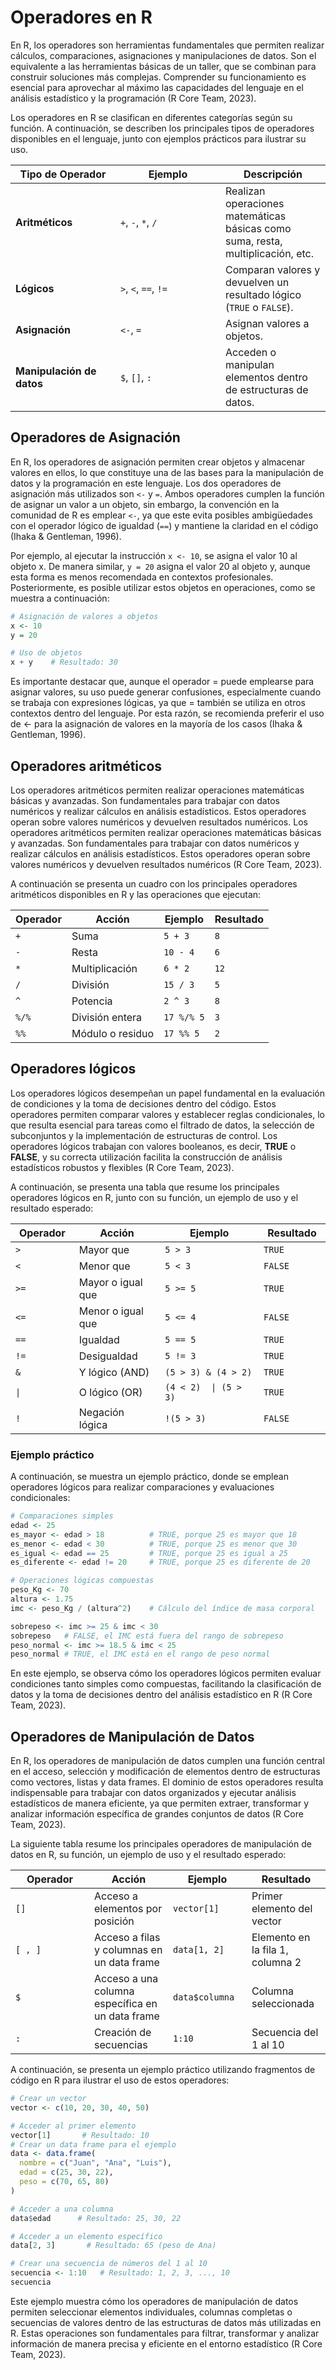 # Operadores en R

En R, los operadores son herramientas fundamentales que permiten realizar cálculos, comparaciones, asignaciones y manipulaciones de datos. Son el equivalente a las herramientas básicas de un taller, que se combinan para construir soluciones más complejas. Comprender su funcionamiento es esencial para aprovechar al máximo las capacidades del lenguaje en el análisis estadístico y la programación (R Core Team, 2023).

Los operadores en R se clasifican en diferentes categorías según su función. A continuación, se describen los principales tipos de operadores disponibles en el lenguaje, junto con ejemplos prácticos para ilustrar su uso.

| **Tipo de Operador** | **Ejemplo** | **Descripción** |
|----|----|----|
| **Aritméticos** | `+`, `-`, `*`, `/` | Realizan operaciones matemáticas básicas como suma, resta, multiplicación, etc. |
| **Lógicos** | `>`, `<`, `==`, `!=` | Comparan valores y devuelven un resultado lógico (`TRUE` o `FALSE`). |
| **Asignación** | `<-`, `=` | Asignan valores a objetos. |
| **Manipulación de datos** | `$`, `[]`, `:` | Acceden o manipulan elementos dentro de estructuras de datos. |

## Operadores de Asignación

En R, los operadores de asignación permiten crear objetos y almacenar valores en ellos, lo que constituye una de las bases para la manipulación de datos y la programación en este lenguaje. Los dos operadores de asignación más utilizados son `<-` y `=`. Ambos operadores cumplen la función de asignar un valor a un objeto, sin embargo, la convención en la comunidad de R es emplear `<-`, ya que este evita posibles ambigüedades con el operador lógico de igualdad (`==`) y mantiene la claridad en el código (Ihaka & Gentleman, 1996).

Por ejemplo, al ejecutar la instrucción `x <- 10`, se asigna el valor 10 al objeto x. De manera similar, `y = 20` asigna el valor 20 al objeto y, aunque esta forma es menos recomendada en contextos profesionales. Posteriormente, es posible utilizar estos objetos en operaciones, como se muestra a continuación:

```r
# Asignación de valores a objetos
x <- 10          
y = 20           

# Uso de objetos
x + y    # Resultado: 30

```

Es importante destacar que, aunque el operador = puede emplearse para asignar valores, su uso puede generar confusiones, especialmente cuando se trabaja con expresiones lógicas, ya que = también se utiliza en otros contextos dentro del lenguaje. Por esta razón, se recomienda preferir el uso de \<- para la asignación de valores en la mayoría de los casos (Ihaka & Gentleman, 1996).

## Operadores aritméticos

Los operadores aritméticos permiten realizar operaciones matemáticas básicas y avanzadas. Son fundamentales para trabajar con datos numéricos y realizar cálculos en análisis estadísticos. Estos operadores operan sobre valores numéricos y devuelven resultados numéricos. Los operadores aritméticos permiten realizar operaciones matemáticas básicas y avanzadas. Son fundamentales para trabajar con datos numéricos y realizar cálculos en análisis estadísticos. Estos operadores operan sobre valores numéricos y devuelven resultados numéricos (R Core Team, 2023).

A continuación se presenta un cuadro con los principales operadores aritméticos disponibles en R y las operaciones que ejecutan:

| **Operador** | **Acción**       | **Ejemplo** | **Resultado** |
|--------------|------------------|-------------|---------------|
| `+`          | Suma             | `5 + 3`     | `8`           |
| `-`          | Resta            | `10 - 4`    | `6`           |
| `*`          | Multiplicación   | `6 * 2`     | `12`          |
| `/`          | División         | `15 / 3`    | `5`           |
| `^`          | Potencia         | `2 ^ 3`     | `8`           |
| `%/%`        | División entera  | `17 %/% 5`  | `3`           |
| `%%`         | Módulo o residuo | `17 %% 5`   | `2`           |

## Operadores lógicos

Los operadores lógicos desempeñan un papel fundamental en la evaluación de condiciones y la toma de decisiones dentro del código. Estos operadores permiten comparar valores y establecer reglas condicionales, lo que resulta esencial para tareas como el filtrado de datos, la selección de subconjuntos y la implementación de estructuras de control. Los operadores lógicos trabajan con valores booleanos, es decir, **TRUE** o **FALSE**, y su correcta utilización facilita la construcción de análisis estadísticos robustos y flexibles (R Core Team, 2023).

A continuación, se presenta una tabla que resume los principales operadores lógicos en R, junto con su función, un ejemplo de uso y el resultado esperado:

| **Operador** | **Acción**        | **Ejemplo**          | **Resultado** |
|--------------|-------------------|----------------------|---------------|
| `>`          | Mayor que         | `5 > 3`              | `TRUE`        |
| `<`          | Menor que         | `5 < 3`              | `FALSE`       |
| `>=`         | Mayor o igual que | `5 >= 5`             | `TRUE`        |
| `<=`         | Menor o igual que | `5 <= 4`             | `FALSE`       |
| `==`         | Igualdad          | `5 == 5`             | `TRUE`        |
| `!=`         | Desigualdad       | `5 != 3`             | `TRUE`        |
| `&`          | Y lógico (AND)    | `(5 > 3) & (4 > 2)`  | `TRUE`        |
| `|`          | O lógico (OR)     | `(4 < 2)  | (5 > 3)` | `TRUE`        |
| `!`          | Negación lógica   | `!(5 > 3)`           | `FALSE`       |

### Ejemplo práctico

A continuación, se muestra un ejemplo práctico, donde se emplean operadores lógicos para realizar comparaciones y evaluaciones condicionales:

```r
# Comparaciones simples
edad <- 25
es_mayor <- edad > 18          # TRUE, porque 25 es mayor que 18
es_menor <- edad < 30          # TRUE, porque 25 es menor que 30
es_igual <- edad == 25         # TRUE, porque 25 es igual a 25
es_diferente <- edad != 20     # TRUE, porque 25 es diferente de 20

# Operaciones lógicas compuestas
peso_Kg <- 70
altura <- 1.75
imc <- peso_Kg / (altura^2)    # Cálculo del índice de masa corporal

sobrepeso <- imc >= 25 & imc < 30      
sobrepeso   # FALSE, el IMC está fuera del rango de sobrepeso
peso_normal <- imc >= 18.5 & imc < 25  
peso_normal # TRUE, el IMC está en el rango de peso normal
```

En este ejemplo, se observa cómo los operadores lógicos permiten evaluar condiciones tanto simples como compuestas, facilitando la clasificación de datos y la toma de decisiones dentro del análisis estadístico en R (R Core Team, 2023).

## Operadores de Manipulación de Datos

En R, los operadores de manipulación de datos cumplen una función central en el acceso, selección y modificación de elementos dentro de estructuras como vectores, listas y data frames. El dominio de estos operadores resulta indispensable para trabajar con datos organizados y ejecutar análisis estadísticos de manera eficiente, ya que permiten extraer, transformar y analizar información específica de grandes conjuntos de datos (R Core Team, 2023).

La siguiente tabla resume los principales operadores de manipulación de datos en R, su función, un ejemplo de uso y el resultado esperado:

| **Operador** | **Acción** | **Ejemplo** | **Resultado** |
|----|----|----|----|
| `[]` | Acceso a elementos por posición | `vector[1]` | Primer elemento del vector |
| `[ , ]` | Acceso a filas y columnas en un data frame | `data[1, 2]` | Elemento en la fila 1, columna 2 |
| `$` | Acceso a una columna específica en un data frame | `data$columna` | Columna seleccionada |
| `:` | Creación de secuencias | `1:10` | Secuencia del 1 al 10 |

A continuación, se presenta un ejemplo práctico utilizando fragmentos de código en R para ilustrar el uso de estos operadores:

```r
# Crear un vector
vector <- c(10, 20, 30, 40, 50)

# Acceder al primer elemento
vector[1]       # Resultado: 10
# Crear un data frame para el ejemplo
data <- data.frame(
  nombre = c("Juan", "Ana", "Luis"),
  edad = c(25, 30, 22),
  peso = c(70, 65, 80)
)

# Acceder a una columna
data$edad      # Resultado: 25, 30, 22

# Acceder a un elemento específico
data[2, 3]       # Resultado: 65 (peso de Ana)

# Crear una secuencia de números del 1 al 10
secuencia <- 1:10   # Resultado: 1, 2, 3, ..., 10               
secuencia
```

Este ejemplo muestra cómo los operadores de manipulación de datos permiten seleccionar elementos individuales, columnas completas o secuencias de valores dentro de las estructuras de datos más utilizadas en R. Estas operaciones son fundamentales para filtrar, transformar y analizar información de manera precisa y eficiente en el entorno estadístico (R Core Team, 2023).
